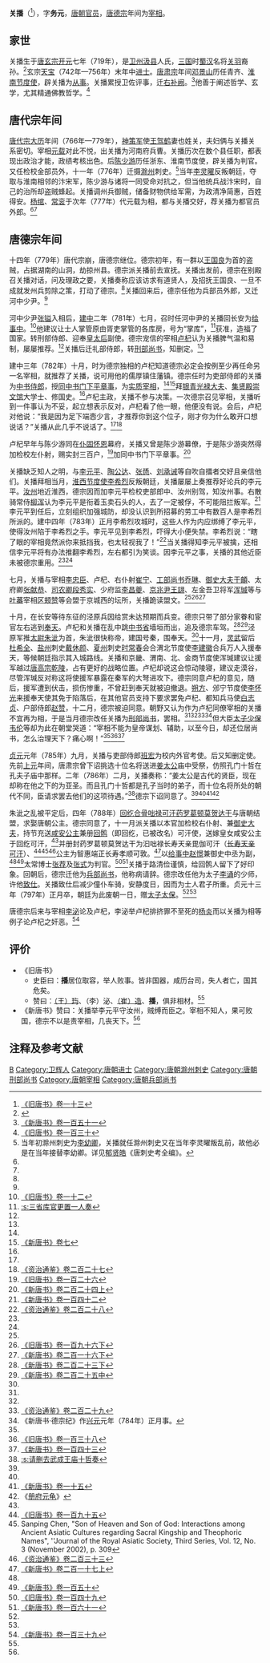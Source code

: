 {{Infobox person
|name        = 關播
|image       = 
|image_size  = 
|caption     = 
|birth_date  = 719年
|birth_place = [[唐朝|唐朝]]
|death_date  = 797年2月4日
|death_place = [[唐朝|唐朝]]
|occupation  = [[唐朝|唐朝]][[官员|官员]]
}}

'''关播'''（{{bd|719年||797年|2月4日|catIdx=G}}<ref name=BT13>[[:s:旧唐书/卷13|《旧唐书》卷一十三]]</ref>），字'''务元'''，[[唐朝|唐朝]][[官员|官员]]，[[唐德宗|唐德宗]]年间为[[宰相|宰相]]。

== 家世 ==
关播生于[[唐玄宗|唐玄宗]][[开元|开元]]七年（719年），是[[卫州|卫州]][[汲县|汲县]]人氏，[[三国|三国]]时[[蜀汉|蜀汉]]名将[[关羽|关羽]]裔孙。<ref>{{Cite web |url=http://www.sidneyluo.net/a/a17/075.htm |title=《新唐书》卷七十五 |accessdate=2014-01-25 |archive-date=2009-12-19 |archive-url=https://web.archive.org/web/20091219203329/http://www.sidneyluo.net/a/a17/075.htm |dead-url=yes }}</ref>玄宗[[天宝_(唐朝)|天宝]]（742年—756年）末年中[[进士|进士]]。[[唐肃宗|唐肃宗]]年间[[邓景山|邓景山]]历任青齐、[[淮南节度使|淮南节度使]]，辟关播为[[从事|从事]]。关播累授卫佐评事，迁[[右补阙|右补阙]]。<ref name=NBT151>[[:s:新唐书/卷151|《新唐书》卷一百五十一]]</ref>他善于阐述哲学、玄学，尤其精通佛教哲学。<ref name=BT130>[[:s:旧唐书/卷130|《旧唐书》卷一百三十]]</ref>

== 唐代宗年间 ==
[[唐代宗|唐代宗]][[大历|大历]]年间（766年—779年），[[神策军|神策军]]使[[王驾鹤|王驾鹤]]妻也姓关，夫妇俩与关播关系密切。宰相[[元载|元载]]对此不悦，出关播为河南府兵曹。关播历次在数个县任职，都表现出政治才能，政绩考核出色。后[[陈少游|陈少游]]历任浙东、淮南节度使，辟关播为判官。又任检校金部员外，十一年（776年）迁摄[[滁州|滁州]]刺史。<ref>当年初滁州刺史为[[李幼卿|李幼卿]]，关播就任滁州刺史又在当年李灵曜叛乱前，故他必是在当年接替李幼卿。详见[[郁贤皓|郁贤皓]]《唐刺史考全编》。</ref>当年[[李灵曜|李灵曜]]反叛朝廷，夺取与淮南相邻的汴宋军，陈少游与诸将一同受命对抗之，但当他统兵战汴宋时，自己的治所却盗贼蜂起。关播调州兵御贼，储备财物供给军需，为政清净简惠，百姓得安。[[杨绾|杨绾]]、[[常衮|常衮]]于次年（777年）代元载为相，都与关播交好，荐关播为都官员外郎。<ref name=NBT151/><ref name=BT130/>

== 唐德宗年间 ==
十四年（779年）唐代宗崩，唐德宗继位。德宗初年，有一群以[[王国良|王国良]]为首的盗贼，占据湖南的山洞，劫掠州县。德宗派关播前去宣抚。关播出发前，德宗在别殿召关播对话，问及理政之要，关播奏称应该访求有道贤人，及招抚王国良、一旦不成就发州兵剪除之策，打动了德宗。<ref name=NBT151/>关播回来后，德宗任他为兵部员外郎，又迁河中少尹。<ref name=BT130/>

河中少尹[[张镒|张镒]]入相后，[[建中_(唐朝)|建中]]二年（781年）七月，召时任河中尹的关播回长安为[[给事中|给事中]]。<ref name=BT12>[[:s:旧唐书/卷12|《旧唐书》卷一十二]]</ref>他建议让士人掌管原由胥吏掌管的各库房，号为“掌库”，<ref>[[:s:三省库官更置一人奏|:s:三省库官更置一人奏]]</ref>获准，造福了国家。转刑部侍郎、迎奉[[皇太后|皇太后]]副使。德宗宠信的宰相[[卢杞|卢杞]]认为关播脾气温和易制，屡屡推荐。<ref name=NBT151/>关播后迁礼部侍郎，转[[刑部尚书|刑部尚书]]，知删定。<ref name=BT130/>

建中三年（782年）十月，时为德宗独相的卢杞知道德宗必定会按例至少再任命另一名宰相，就推荐了关播，说可用他的儒厚镇住藩镇。德宗任时为吏部侍郎的关播为[[中书侍郎|中书侍郎]]，授[[同中书门下平章事|同中书门下平章事]]，为[[实质宰相|实质宰相]]，<ref name=BT12/><ref name=NBT7>[[:s:新唐书/卷7|《新唐书》卷七]]</ref>拜[[银青光禄大夫|银青光禄大夫]]、[[集贤殿|集贤殿]][[崇文馆|崇文馆]]大学士、修国史。<ref name=BT130/>卢杞主政，关播不参与决策。一次德宗召见宰相，关播听到一件事认为不妥，起立想表示反对，卢杞看了他一眼，他便没有说。会后，卢杞对他说：“我是因为足下端悫少言，才推荐你到这个位子，刚才你为什么敢开口想说话？”关播从此几乎不说话了。<ref name=NBT151/><ref name=ZZTJ227>[[:s:資治通鑑/卷227|《资治通鉴》卷二百二十七]]</ref>

卢杞早年与陈少游同在[[仆固怀恩|仆固怀恩]]幕府，关播又曾是陈少游幕僚，于是陈少游突然得加检校左仆射，赐实封三百户，<ref>[[:s:旧唐书/卷126|《旧唐书》卷一百二十六]]</ref>加同中书门下平章事。<ref>[[:s:新唐书/卷224上|《新唐书》卷二百二十四上]]</ref>

关播缺乏知人之明，与[[李元平_(唐朝)|李元平]]、[[陶公达|陶公达]]、[[张愻|张愻]]、[[刘承诫|刘承诫]]等自吹自擂者交好且亲信他们。关播拜相当月，[[淮西节度使|淮西节度使]][[李希烈|李希烈]]反叛朝廷，关播屡屡上奏推荐好论兵的李元平。[[汝州|汝州]]地近淮西，德宗因而加李元平检校吏部郎中、汝州别驾，知汝州事。右散骑常侍[[柳浑|柳浑]]认为李元平是衔着玉卖石头的人，去了一定被俘，不可能阻拦叛军。<ref>[[:s:新唐书/卷142|《新唐书》卷一百四十二]]</ref>李元平到任后，立刻组织加强城防，却没认识到所招募的劳工中有数百人是李希烈所派的。建中四年（783年）正月李希烈攻城时，这些人作为内应绑缚了李元平，使得汝州陷于李希烈之手。李元平见到李希烈，吓得大小便失禁。李希烈说：“瞎了眼的宰相竟然派你来抵挡我，也太轻视我了！”<ref name=ZZTJ228>[[:s:資治通鑑/卷228|《资治通鉴》卷二百二十八]]</ref>当关播得知李元平被擒，还相信李元平将有办法推翻李希烈，左右都引为笑谈。因李元平之事，关播的其他近臣未被德宗重用。<ref name=NBT151/><ref name=BT130/>

七月，关播与宰相[[李忠臣|李忠臣]]、卢杞、右仆射[[崔宁_(唐朝)|崔宁]]、[[工部尚书|工部尚书]][[乔琳|乔琳]]、[[御史大夫|御史大夫]][[于頔|于頔]]、太府卿[[张献恭|张献恭]]、[[司农卿|司农卿]][[段秀实|段秀实]]、少府监[[李昌夔|李昌夔]]、[[京兆尹|京兆尹]][[王翃|王翃]]、左金吾卫将军[[浑瑊|浑瑊]]等与[[吐蕃|吐蕃]]宰相[[区颊赞|区颊赞]]等会盟于京城西的坛所，关播跪读盟文。<ref name=NBT7/><ref>[[:s:旧唐书/卷196下|《旧唐书》卷一百九十六下]]</ref><ref>[[:s:新唐书/卷216下|《新唐书》卷二百一十六下]]</ref>

十月，在长安等待东征的泾原兵因给赏未达预期而兵变。德宗只带了部分家眷和宦官左右逃到[[奉天县|奉天]]。卢杞和关播在乱中跳[[中书省|中书省]]墙垣而出，追及德宗车驾。<ref>[[:s:新唐书/卷223下|《新唐书》卷二百二十三下]]</ref><ref>[[:s:新唐书/卷225中|《新唐书》卷二百二十五中]]</ref>泾原军推[[太尉|太尉]][[朱泚|朱泚]]为首，朱泚很快称帝，建国号秦，围奉天。<ref name=ZZTJ228/>十一月，[[灵武|灵武]]留后[[杜希全|杜希全]]、[[盐州|盐州]]刺史[[戴休颜|戴休颜]]、[[夏州|夏州]]刺史[[时常春|时常春]]会合渭北节度使[[李建徽|李建徽]]合兵万人入援奉天，等候朝廷指示其入城路线。关播和京畿、渭南、北、金商节度使浑瑊建议让援军越过[[唐高宗|唐高宗]][[乾陵|乾陵]]，占有更好的战略位置。卢杞却说这会惊动陵寝，建议走漠谷，尽管浑瑊反对称这将使援军暴露在秦军的大弩进攻下。德宗同意卢杞的意见，随后，援军遭到伏击，损伤惨重，不曾赶到奉天就被迫撤退。[[朔方|朔方]]、邠宁节度使[[李怀光|李怀光]]来援奉天使其免于陷落后，在其他官员支持下要求罢免卢杞、都知兵马使[[白志贞|白志贞]]、户部侍郎[[赵赞_(唐朝)|赵赞]]，十二月，德宗被迫同意。朝野又认为作为卢杞同僚宰相的关播不宜再为相，于是当月德宗改任关播为[[刑部尚书|刑部尚书]]，罢相。<ref name=BT12/><ref name=NBT7/><ref name=ZZTJ229>[[:s:資治通鑑/卷229|《资治通鉴》卷二百二十九]]</ref><ref>《新唐书·德宗纪》作[[兴元|兴元]]元年（784年）正月事。</ref>但大臣[[太子少保|太子少保]][[韦伦|韦伦]]等却为此在朝堂哭道：“宰相不能为皇帝谋划、辅助，以至今日，却还位居尚书，怎么治理天下？痛心啊！”<ref name=BT130/><ref name=BT138>[[:s:旧唐书/卷138|《旧唐书》卷一百三十八]]</ref><ref>[[:s:新唐书/卷143|《新唐书》卷一百四十三]]</ref>

[[贞元_(唐朝)|贞元]]元年（785年）九月，关播与吏部侍郎[[班宏|班宏]]为校内外官考使。后又知删定使。先前[[上元_(唐肃宗)|上元]]年间，唐肃宗曾下诏挑选十位名将送进[[姜太公|姜太公]]庙中受祭，仿照孔门十哲在孔夫子庙中那样。二年（786年）二月，关播奏称：“姜太公是古代的贤臣，现在却称在他之下的为亚圣。而且孔门十哲都是孔子当时的弟子，而十位名将所处的朝代不同，臣请求罢去他们的这项待遇。”<ref>[[:s:请删去武成王庙十哲奏|:s:请删去武成王庙十哲奏]]</ref>德宗下诏同意了。<ref name=NBT151/><ref name=BT130/><ref>[[:s:新唐书/卷15|《新唐书》卷一十五]]</ref><ref>《[[册府元龟|册府元龟]]》</ref>

朱泚之乱被平定后，四年（788年）[[回纥|回纥]][[合骨咄禄可汗|合骨咄禄可汗]][[药罗葛顿莫贺达干|药罗葛顿莫贺达干]]与唐朝结盟，求娶唐朝公主。德宗同意了，十一月派关播以本官加检校右仆射、兼[[御史大夫|御史大夫]]，持节充送[[咸安公主|咸安公主]]兼册[[回鹘|回鹘]]（即回纥，已被改名）可汗使，送嫁皇女咸安公主于回纥可汗，<ref name=BT13/>并册封药罗葛顿莫贺达干为汩咄禄长寿天亲毘伽可汗（[[长寿天亲可汗|长寿天亲可汗]]）、<ref>[[:s:旧唐书/卷195|《旧唐书》卷一百九十五]]</ref><ref>Sanping Chen,
"Son of Heaven and Son of God: Interactions among Ancient Asiatic Cultures regarding Sacral Kingship and Theophoric Names", ''Journal of the Royal Asiatic Society, Third Series, Vol. 12, No. 3 (November 2002), p. 309</ref><ref>[[:s:資治通鑑/卷233|《资治通鉴》卷二百三十三]]</ref>公主为智惠端正长寿孝顺可敦。<ref>[[:s:新唐书/卷217上|《新唐书》卷二百一十七上]]</ref>以[[给事中|给事中]][[赵憬|赵憬]]兼御史中丞为副，<ref name=BT138/><ref>[[:s:新唐书/卷150|《新唐书》卷一百五十]]</ref>太常博士[[张荐|张荐]]及[[张式_(唐朝)|张式]]为判官。<ref>[[:s:旧唐书/卷149|《旧唐书》卷一百四十九]]</ref><ref>[[:s:新唐书/卷161|《新唐书》卷一百六十一]]</ref>关播于路清俭谨慎，给回鹘人留下了好印象。回朝后，德宗迁他为[[兵部尚书|兵部尚书]]，他称病请辞。德宗改任他为太子[[李诵|李诵]]的少师，许他[[致仕|致仕]]。关播致仕后减少僮仆车骑，安静度日，因而为士人君子所重。贞元十三年（797年）正月卒，朝廷为此废朝一日，赠[[太子太保|太子太保]]。<ref name=NBT151/><ref name=BT130/>

唐德宗后来与宰相[[李泌|李泌]]论及卢杞，李泌举卢杞排挤罪不至死的[[杨炎|杨炎]]而以关播为相等例子论卢杞之奸恶。<ref>[[:s:新唐书/卷139|《新唐书》卷一百三十九]]</ref>

== 评价 ==
*《旧唐书》
**史臣曰：'''播'''居位取容，举人败事。皆非国器，咸历台司，失人者亡，国其危矣。
**赞曰：[[王玙|（王）玙]]、（李）泌、[[崔造|（崔）造]]、'''播'''，俱非相材。<ref name=BT130/>
*《新唐书》赞曰：关播举李元平守汝州，贼缚而臣之。宰相不知人，果可败国，德宗不以是责宰相，几丧天下。<ref name=NBT151/>

== 注释及参考文献 ==
{{reflist|3}}

{{DEFAULTSORT:G}}
[[Category:关姓|B]]
[[Category:卫辉人|Category:卫辉人]]
[[Category:唐朝进士|Category:唐朝进士]]
[[Category:唐朝滁州刺史|Category:唐朝滁州刺史]]
[[Category:唐朝刑部尚书|Category:唐朝刑部尚书]]
[[Category:唐朝宰相|Category:唐朝宰相]]
[[Category:唐朝兵部尚书|Category:唐朝兵部尚书]]